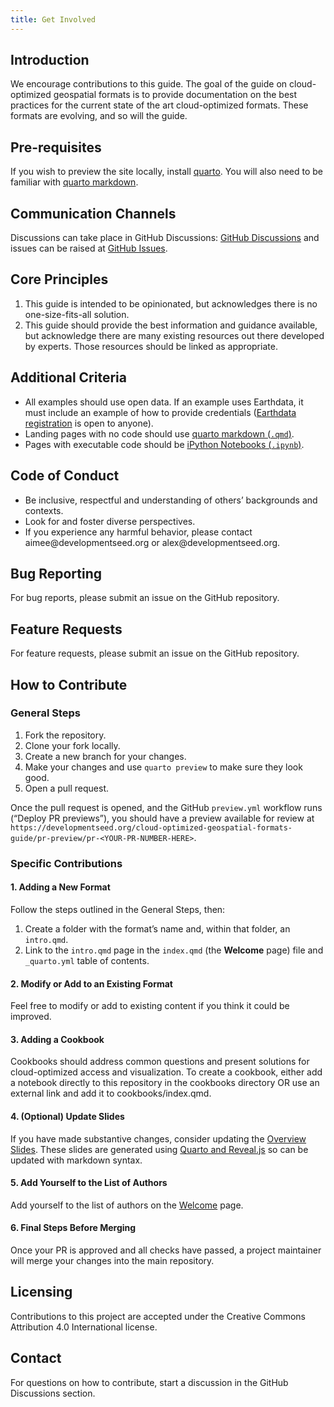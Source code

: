 ```yaml
---
title: Get Involved
---
```


## Introduction

We encourage contributions to this guide. The goal of the guide on cloud-optimized geospatial formats is to provide documentation on the best practices for the current state of the art cloud-optimized formats. These formats are evolving, and so will the guide.

## Pre-requisites

If you wish to preview the site locally, install [quarto](https://quarto.org/). You will also need to be familiar with [quarto markdown](https://quarto.org/docs/authoring/markdown-basics.html).

## Communication Channels

Discussions can take place in GitHub Discussions: [GitHub Discussions](https://github.com/developmentseed/cloud-optimized-geospatial-formats-guide/discussions) and issues can be raised at [GitHub Issues](https://github.com/developmentseed/cloud-optimized-geospatial-formats-guide/issues).

## Core Principles

1. This guide is intended to be opinionated, but acknowledges there is no one-size-fits-all solution.
2. This guide should provide the best information and guidance available, but acknowledge there are many existing resources out there developed by experts. Those resources should be linked as appropriate.

## Additional Criteria

* All examples should use open data. If an example uses Earthdata, it must include an example of how to provide credentials ([Earthdata registration](https://urs.earthdata.nasa.gov/users/new) is open to anyone).
* Landing pages with no code should use [quarto markdown (`.qmd`)](https://quarto.org/docs/authoring/markdown-basics.html).
* Pages with executable code should be [iPython Notebooks (`.ipynb`)](https://ipython.org/notebook.html).

## Code of Conduct

* Be inclusive, respectful and understanding of others' backgrounds and contexts.
* Look for and foster diverse perspectives.
* If you experience any harmful behavior, please contact aimee@developmentseed.org or alex@developmentseed.org.

## Bug Reporting

For bug reports, please submit an issue on the GitHub repository.

## Feature Requests

For feature requests, please submit an issue on the GitHub repository.

## How to Contribute

### General Steps

1. Fork the repository.
2. Clone your fork locally.
3. Create a new branch for your changes.
4. Make your changes and use `quarto preview` to make sure they look good.
5. Open a pull request.

Once the pull request is opened, and the GitHub `preview.yml` workflow runs ("Deploy PR previews"), you should have a preview available for review at `https://developmentseed.org/cloud-optimized-geospatial-formats-guide/pr-preview/pr-<YOUR-PR-NUMBER-HERE>`.

### Specific Contributions

#### 1. Adding a New Format

Follow the steps outlined in the General Steps, then:

1. Create a folder with the format's name and, within that folder, an `intro.qmd`.
2. Link to the `intro.qmd` page in the `index.qmd` (the **Welcome** page) file and `_quarto.yml` table of contents.

#### 2. Modify or Add to an Existing Format

Feel free to modify or add to existing content if you think it could be improved.

#### 3. Adding a Cookbook

Cookbooks should address common questions and present solutions for cloud-optimized access and visualization. To create a cookbook, either add a notebook directly to this repository in the cookbooks directory OR use an external link and add it to cookbooks/index.qmd.

#### 4. (Optional) Update Slides

If you have made substantive changes, consider updating the [Overview Slides](./overview.qmd). These slides are generated using [Quarto and Reveal.js](https://quarto.org/docs/presentations/revealjs/) so can be updated with markdown syntax.

#### 5. Add Yourself to the List of Authors

Add yourself to the list of authors on the [Welcome](./index.qmd#authors) page.

#### 6. Final Steps Before Merging

Once your PR is approved and all checks have passed, a project maintainer will merge your changes into the main repository.

## Licensing

Contributions to this project are accepted under the Creative Commons Attribution 4.0 International license.

## Contact

For questions on how to contribute, start a discussion in the GitHub Discussions section.

